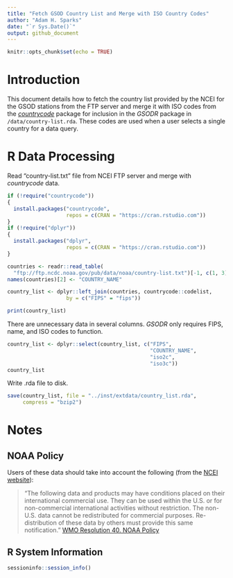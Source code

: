 ```yaml
---
title: "Fetch GSOD Country List and Merge with ISO Country Codes"
author: "Adam H. Sparks"
date: "`r Sys.Date()`"
output: github_document
---
```


```r
knitr::opts_chunk$set(echo = TRUE)
```
# Introduction

This document details how to fetch the country list provided by the NCEI for
the GSOD stations from the FTP server and merge it with ISO codes from the
[_countrycode_](https://cran.r-project.org/package=countrycode)
package for inclusion in the _GSODR_ package in `/data/country-list.rda`. These
codes are used when a user selects a single country for a data query.

# R Data Processing

Read "country-list.txt" file from NCEI FTP server and merge with _countrycode_
data.

```r
if (!require("countrycode"))
{
  install.packages("countrycode",
                   repos = c(CRAN = "https://cran.rstudio.com"))
}
if (!require("dplyr"))
{
  install.packages("dplyr",
                   repos = c(CRAN = "https://cran.rstudio.com"))
}
```

```r
countries <- readr::read_table(
  "ftp://ftp.ncdc.noaa.gov/pub/data/noaa/country-list.txt")[-1, c(1, 3)]
names(countries)[2] <- "COUNTRY_NAME"

country_list <- dplyr::left_join(countries, countrycode::codelist,
                   by = c("FIPS" = "fips"))

print(country_list)
```

There are unnecessary data in several columns. _GSODR_ only requires FIPS, name,
and ISO codes to function.


```r
country_list <- dplyr::select(country_list, c("FIPS",
                                              "COUNTRY_NAME",
                                              "iso2c",
                                              "iso3c"))
country_list
```

Write .rda file to disk.

```r
save(country_list, file = "../inst/extdata/country_list.rda",
     compress = "bzip2")
```
# Notes

## NOAA Policy

Users of these data should take into account the following (from the 
[NCEI website](http://www7.ncdc.noaa.gov/CDO/cdoselect.cmd?datasetabbv=GSOD&countryabbv=&georegionabbv=)): 

> "The following data and products may have conditions placed on their
> international commercial use. They can be used within the U.S. or for
> non-commercial international activities without restriction. The non-U.S.
> data cannot be redistributed for commercial purposes. Re-distribution of these
> data by others must provide this same notification."
[WMO Resolution 40. NOAA Policy](http://www.wmo.int/pages/about/Resolution40.html)

## R System Information

```r
sessioninfo::session_info()
```

